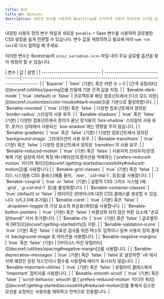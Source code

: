 ```yaml
---
title: 옵션
title_en: Options
description: 내장된 변수를 사용하여 Bootstrap을 신속하게 사용자 정의하여 스타일 및 동작을 제어하기 위한 글로벌 CSS 설정을 쉽게 전환할 수 있습니다.
---
```


내장된 사용자 정의 변수 파일과 새로운 `$enable-*` Sass 변수를 사용하여 글로벌한 CSS 설정을 쉽게 전환할 수 있습니다. 변수 값을 재정의하고 필요에 따라 `npm run test`로 다시 컴파일 해 주세요.

이러한 변수는 Bootstrap의 `scss/_variables.scss` 파일 내의 주요 글로벌 옵션을 찾아 재정의 할 수 있습니다.

<BsTable class="table table-options">
| 변수                       | 값                             | 설명                                                                            |
| ------------------------------ | ---------------------------------- | -------------------------------------------------------------------------------------- |
| `$spacer`                      | `1rem` (기본), 혹은 어떤 수 > 0 | [간격 유틸리티]([[docsref:/utilities/spacing]])를 만들때 기본 간격 값을 지정. |
| `$enable-dark-mode`            | `true` (default) or `false`        | 프로젝트와 해당 컴포넌트에서 [다크 모드 지원]([[docsref:/customize/color-modes#dark-mode]])을 기본으로 활성화합니다. |
| `$enable-rounded`              | `true` (기본) 혹은 `false`        | 다양한 컴포넌트에서 정의된 `border-radius` 스타일의 사용 유무. |
| `$enable-shadows`              | `true` 혹은 `false` (기본)        | 다양한 컴포넌트에서 정의가 끝난 장식용의 `box-shadow` 스타일의 사용 유무. 포커스 상태에서 사용되는 `box-shadow`에는 영향을 주지 않습니다. |
| `$enable-gradients`            | `true` 혹은 `false` (기본)        | 다양한 컴포넌트에서 정의된 `background-image` 그라데이션의 사용 유무. |
| `$enable-transitions`          | `true` (기본) 혹은 `false`        | 다양한 컴포넌트에서 정의된 `transition`의 사용 유무. |
| `$enable-reduced-motion`       | `true` (기본) 혹은 `false`        | 사용자의 브라우저/운영 체제 기본 설정에 따라 특정 애니메이션/트랜지션을 억제하는 [`prefers-reduced-motion` 미디어 쿼리]([[docsref:/getting-started/accessibility#reduced-motion]])를 사용합니다.|
| `$enable-grid-classes`         | `true` (기본) 혹은 `false`        | 그리드 시스템용 CSS 클래스(예를 들어, `.row`, `.col-md-1`, 등등)를 사용합니다. |
| `$enable-cssgrid`              | `true` or `false` (기본)        | 실험적 CSS 그리드 시스템 (예: `.grid`, `.g-col-md-1` 등)을 활성화합니다. |
| `$enable-container-classes`    | `true` (default) or `false`        | 레이아웃 컨테이너에 대한 CSS 클래스를 생성할 수 있습니다. (v5.2.0에 추가됨) |
| `$enable-caret`                | `true` (기본) 혹은 `false`        | `.dropdown-toggle`의 가상 요소의 화살표(캐럿)를 사용합니다. |
| `$enable-button-pointers`      | `true` (기본) 혹은 `false`        | 비활성화 되지 않은 버튼 요소에 "손모양(hand)" 커서 추가합니다. |
| `$enable-rfs`                  | `true` (기본) 혹은 `false`        | 글로벌하게 [RFS]([[docsref:/getting-started/rfs]]) 지원. |
| `$enable-validation-icons`     | `true` (기본) 혹은 `false`        | 유효성 검사를 위한 텍스트 입력이나 일부 사용자 정의 폼에서 `background-image`로 아이콘을 사용합니다. |
| `$enable-negative-margins`     | `true` 혹은 `false` (기본)        | [마이너스 마진 유틸리티]([[docsref:/utilities/spacing#negative-margin]])를 사용합니다. |
| `$enable-deprecation-messages` | `true` (기본) 혹은 `false`        | `false`로 설정하면 `v6`에서 삭제 예정인 권장 믹스인이나 함수를 사용할때 에러가 표시되지 않습니다. |
| `$enable-important-utilities`  | `true` (기본) 혹은 `false`        | 유틸리티 클래스에서 `!important` 접미사를 사용합니다. |
| `$enable-smooth-scroll`        | `true` (기본) 혹은 `false`        | `scroll-behavior: smooth`를 [`prefers-reduced-motion` 미디어 쿼리]([[docsref:/getting-started/accessibility#reduced-motion]])를 통해서 감소된 모션을 요청하는 사용자를 제외하고 전역으로 전용합니다. |
</BsTable>
